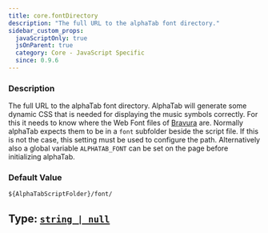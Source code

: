 ```yaml
---
title: core.fontDirectory
description: "The full URL to the alphaTab font directory."
sidebar_custom_props:
  javaScriptOnly: true
  jsOnParent: true
  category: Core - JavaScript Specific
  since: 0.9.6
---
```




<SettingsHeader />

### Description
The full URL to the alphaTab font directory. AlphaTab will generate some dynamic CSS that is needed for displaying the music symbols correctly. For this it needs to know
where the Web Font files of [Bravura](https://github.com/steinbergmedia/bravura) are. Normally alphaTab expects
them to be in a `font` subfolder beside the script file. If this is not the case, this setting must be used to configure the path.
Alternatively also a global variable `ALPHATAB_FONT` can be set on the page before initializing alphaTab.


### Default Value

`${AlphaTabScriptFolder}/font/`

## Type: [`string | null`](https://mdn.io/string)

